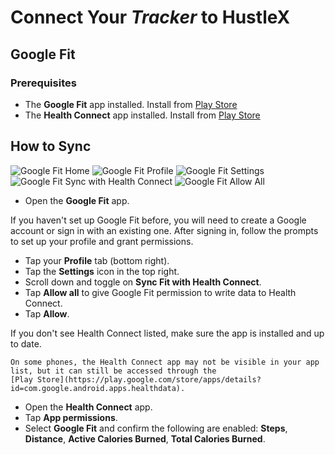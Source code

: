 
# Connect Your *Tracker* to HustleX

## Google Fit

### Prerequisites

- The **Google Fit** app installed. Install from [Play Store](https://play.google.com/store/apps/details?id=com.google.android.apps.fitness)
- The **Health Connect** app installed. Install from [Play Store](https://play.google.com/store/apps/details?id=com.google.android.apps.healthdata)

## How to Sync

<div className="grid gap-2 my-4 grid-cols-2 xs:grid-cols-1 sm:grid-cols-3 md:grid-cols-4 lg:grid-cols-5">
	<Image src="/tracker/google-fit/1.png"
		   alt="Google Fit Home"
		   className="h-[26rem] object-contain rounded-lg"
		   width={400}
		   height={200} />
	<Image src="/tracker/google-fit/2.png"
		   alt="Google Fit Profile"
		   className="h-[26rem] object-contain rounded-lg"
		   width={400}
		   height={200} />
	<Image src="/tracker/google-fit/3.png"
		   alt="Google Fit Settings"
		   className="h-[26rem] object-contain rounded-lg"
		   width={400}
		   height={200} />
	<Image src="/tracker/google-fit/4.png"
		   alt="Google Fit Sync with Health Connect"
		   className="h-[26rem] object-contain rounded-lg"
		   width={400}
		   height={200} />
	<Image src="/tracker/google-fit/5.png"
		   alt="Google Fit Allow All"
		   className="h-[26rem] object-contain rounded-lg"
		   width={400}
		   height={200} />
</div>

- Open the **Google Fit** app.

<Note>If you haven't set up Google Fit before, you will need to create a Google account or sign in with an existing one.
	After signing in, follow the prompts to set up your profile and grant permissions.</Note>

- Tap your **Profile** tab (bottom right).
- Tap the **Settings** icon in the top right.
- Scroll down and toggle on **Sync Fit with Health Connect**.
- Tap **Allow all** to give Google Fit permission to write data to Health Connect.
- Tap **Allow**.

<Note>
	If you don't see Health Connect listed, make sure the app is installed and up to date.

	On some phones, the Health Connect app may not be visible in your app list, but it can still be accessed through the
	[Play Store](https://play.google.com/store/apps/details?id=com.google.android.apps.healthdata).
</Note>

- Open the **Health Connect** app.
- Tap **App permissions**.
- Select **Google Fit** and confirm the following are enabled: **Steps**, **Distance**, **Active Calories Burned**, **Total Calories Burned**.
